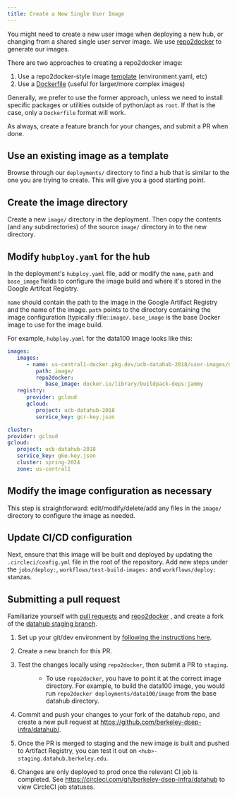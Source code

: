 ```yaml
---
title: Create a New Single User Image
---
```


You might need to create a new user image when deploying a new hub, or changing
from a shared single user server image. We use
[repo2docker](https://github.com/jupyterhub/repo2docker) to generate our images.

There are two approaches to creating a repo2docker image:

1. Use a repo2docker-style image [template](https://github.com/berkeley-dsep-infra/datahub/tree/staging/deployments/data100/image) (environment.yaml, etc)
2. Use a [Dockerfile](https://github.com/berkeley-dsep-infra/datahub/tree/staging/deployments/datahub/images/default) (useful for larger/more complex images)

Generally, we prefer to use the former approach, unless we need to
install specific packages or utilities outside of python/apt as `root`.
If that is the case, only a `Dockerfile` format will work.

As always, create a feature branch for your changes, and submit a PR when done.

## Use an existing image as a template

Browse through our `deployments/` directory to find a hub that is similar to
the one you are trying to create. This will give you a good starting point.

## Create the image directory

Create a new `image/` directory in the deployment. Then copy the contents (and
any subdirectories) of the source `image/` directory in to the new directory.

## Modify `hubploy.yaml` for the hub

In the deployment\'s `hubploy.yaml` file,
add or modify the `name`, `path` and `base_image` fields to configure
the image build and where it\'s stored in the Google Artifcat Registry.

`name` should contain the path to the image in the Google Artifact
Registry and the name of the image. `path` points to the directory
containing the image configuration (typically :file::`image/`. `base_image` is
the base Docker image to use for the image build.

For example, `hubploy.yaml` for the data100 image looks like this:

``` yaml
images:
   images:
      - name: us-central1-docker.pkg.dev/ucb-datahub-2018/user-images/data100-user-image
         path: image/
         repo2docker:
            base_image: docker.io/library/buildpack-deps:jammy
   registry:
      provider: gcloud
      gcloud:
         project: ucb-datahub-2018
         service_key: gcr-key.json

cluster:
provider: gcloud
gcloud:
   project: ucb-datahub-2018
   service_key: gke-key.json
   cluster: spring-2024
   zone: us-central1
```

## Modify the image configuration as necessary

This step is straightforward: edit/modify/delete/add any files in the
`image/` directory to configure the image
as needed.

## Update CI/CD configuration

Next, ensure that this image will be built and deployed by updating the
`.circleci/config.yml` file in the root
of the repository. Add new steps under the `jobs/deploy:`,
`workflows/test-build-images:` and `workflows/deploy:` stanzas.

## Submitting a pull request

Familiarize yourself with [pull
requests](https://help.github.com/en/github/collaborating-with-issues-and-pull-requests/about-pull-requests)
and [repo2docker](https://github.com/jupyter/repo2docker) , and create a
fork of the [datahub staging
branch](https://github.com/berkeley-dsep-infra/datahub).

1.  Set up your git/dev environment by [following the instructions
    here](https://github.com/berkeley-dsep-infra/datahub/#setting-up-your-fork-and-clones).

2.  Create a new branch for this PR.

3.  

    Test the changes locally using `repo2docker`, then submit a PR to `staging`.

    :   -   To use `repo2docker`, you have to point it at the correct
            image directory. For example, to build the data100 image,
            you would run `repo2docker deployments/data100/image` from
            the base datahub directory.

4.  Commit and push your changes to your fork of the datahub repo, and
    create a new pull request at
    <https://github.com/berkeley-dsep-infra/datahub/>.

5.  Once the PR is merged to staging and the new image is built and
    pushed to Artifact Registry, you can test it out on
    `<hub>-staging.datahub.berkeley.edu`.

6.  Changes are only deployed to prod once the relevant CI job is
    completed. See <https://circleci.com/gh/berkeley-dsep-infra/datahub>
    to view CircleCI job statuses.

